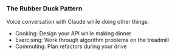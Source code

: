 
### The Rubber Duck Pattern
Voice conversation with Claude while doing other things:
- Cooking: Design your API while making dinner
- Exercising: Work through algorithm problems on the treadmill
- Commuting: Plan refactors during your drive